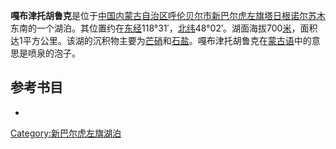 '''嘎布津托胡鲁克'''是位于[[中国|中国]][[内蒙古自治区|内蒙古自治区]][[呼伦贝尔市|呼伦贝尔市]][[新巴尔虎左旗|新巴尔虎左旗]][[塔日根诺尔苏木|塔日根诺尔苏木]]东南的一个湖泊。其位置约在[[东经|东经]]118°31′，[[北纬|北纬]]48°02′。湖面海拔700[[米_(單位)|米]]，面积达1平方公里。该湖的沉积物主要为[[芒硝|芒硝]]和[[石盐|石盐]]。嘎布津托胡鲁克在[[蒙古语|蒙古语]]中的意思是喷泉的泡子。
== 参考书目 ==
*{{cite book|author=牧寒 |title=《内蒙古湖泊》 |year=2003 |publisher=内蒙古人民出版社 |isbn=9787204039883  }}
{{模板:呼伦贝尔市湖泊}}
{{内蒙古小作品}}

[[Category:新巴尔虎左旗湖泊|Category:新巴尔虎左旗湖泊]]